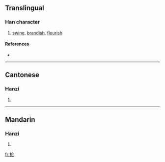 {{also|掄}}
==Translingual==

===Han character===
{{Han char|rn=64|rad=手|as=04|sn=7|four=|canj=手人心 (QOP)}}

# [[swing]], [[brandish]], [[flourish]]

====References====
* {{Han ref|kx=0422.121|hdz=31840.040|uh=62A1|ud=25249}}

----

==Cantonese==

===Hanzi===
{{yue-hanzi|jyut=|y=leun4}}

# {{defn|Cantonese}}

----

==Mandarin==

===Hanzi===
{{cmn-hanzi|tra=掄|pin=[[lún]] ([[lun2]])|wg=lun<sup>2</sup>}}

# {{defn|Mandarin}}

[[fr:抡]]